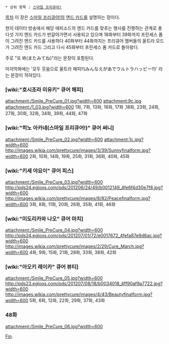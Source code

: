  * 상위 항목 : [[스마일 프리큐어!]]
[[목차]]
이 장은 [[스마일 프리큐어!]]의 [[엔드 카드]]를 설명하는 장이다.

현지 데이터 방송에서 해당 에피소드의 엔드 카드를 맞추는 행사를 진행하는 관계로 총 다섯 가지 엔드 카드가 번갈아가면서 사용되고 있으며 18화부터 39화까지 프린세스 폼이 그려진 엔드 카드를 사용하다 40화부터 44화까지는 프리큐어 멤버들의 울트라 모드가 그려진 엔드 카드 그리고 다시 45화부터 프린세스 폼 카드로 돌아왔다.

주로 "또 봐(またみてね)"라는 문장이 포함된다.

마지막화에는 '모두 웃음으로 울트라 해피!!(みんなえがあでウルトラハッピー!!)' 라는 문장이 적혀있다.
=== [wiki:"호시조라 미유키" 큐어 해피] ===
attachment:/Smile_PreCure_01.jpg?width=600
attachment:9c.jpg
attachment:/1_03.jpg?width=600
1화, 7화, 13화, 16화, 17화 ,18화, 23화, 24화, 27화, 30화, 32화, 34화, 39화, 44화, 47화
=== [wiki:"히노 아카네(스마일 프리큐어!)" 큐어 써니] ===
attachment:/Smile_PreCure_02.jpg?width=600
attachment:1c.jpg?width=600
http://images.wikia.com/prettycure/images/3/39/Sunnyfinalform.jpg?width=600
2화, 10화, 14화, 19화, 25화, 31화, 36화, 40화, 45화
=== [wiki:"키세 야요이" 큐어 피스] ===
attachment:/Smile_PreCure_03.jpg?width=600
http://pds24.egloos.com/pds/201206/24/49/b0012149_4fe6f4d30e7f8.jpg?width=600
http://images.wikia.com/prettycure/images/8/82/Peacefinalform.jpg?width=600
3화, 8화, 11화, 20화, 26화, 35화, 41화, 46화 
=== [wiki:"미도리카와 나오" 큐어 마치] ===
attachment:/Smile_PreCure_04.jpg?width=600
http://pds24.egloos.com/pds/201207/01/72/e0017672_4fefa87e9d6ac.jpg?width=600
http://images.wikia.com/prettycure/images/2/29/Cure_March.jpg?width=600
4화, 9화, 15화, 21화, 28화, 33화, 38화, 42화
=== [wiki:"아오키 레이카" 큐어 뷰티] ===
attachment:/Smile_PreCure_05.jpg?width=600
http://pds23.egloos.com/pds/201207/08/18/b0034018_4ff90af9a7722.jpg?width=600
http://images.wikia.com/prettycure/images/4/43/Beautyfinalform.jpg?width=600
5화, 6화, 12화, 22화, 29화, 37화, 43화
=== 48화 ===
attachment:/Smile_PreCure_06.jpg?width=600

[[Fin]].
